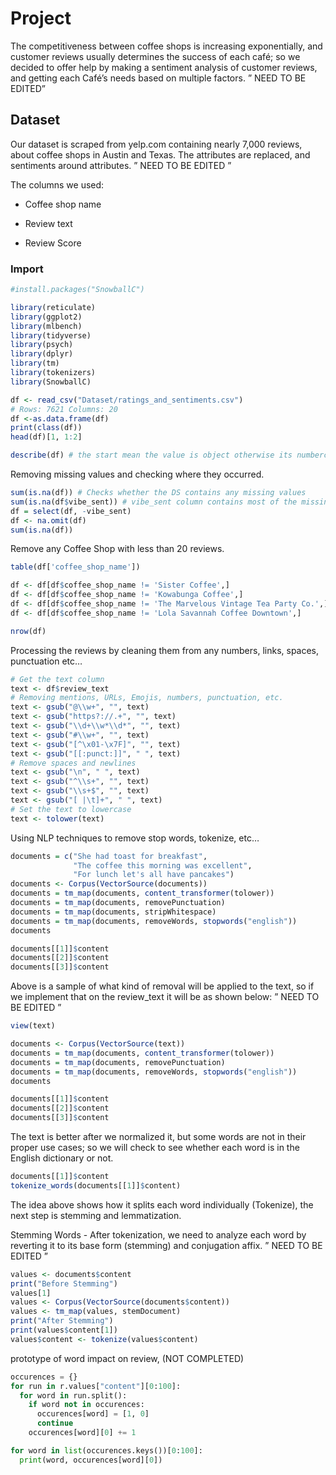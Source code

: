 # **Project**

The competitiveness between coffee shops is increasing exponentially, and customer reviews usually determines the success of each café; so we decided to offer help by making a sentiment analysis of customer reviews, and getting each Café's needs based on multiple factors.
" NEED TO BE EDITED"

## Dataset

Our dataset is scraped from yelp.com containing nearly 7,000 reviews, about coffee shops in Austin and Texas. The attributes are replaced, and sentiments around attributes.
" NEED TO BE EDITED "

The columns we used:

-   Coffee shop name

-   Review text

-   Review Score

### Import

```r
#install.packages("SnowballC")
```

```r
library(reticulate)
library(ggplot2)
library(mlbench)
library(tidyverse)
library(psych)
library(dplyr)
library(tm)
library(tokenizers)
library(SnowballC)
```

```r
df <- read_csv("Dataset/ratings_and_sentiments.csv")
# Rows: 7621 Columns: 20  
df <-as.data.frame(df)
print(class(df))
head(df)[1, 1:2]

```

```r
describe(df) # the start mean the value is object otherwise its numbercal
```

Removing missing values and checking where they occurred.

```r
sum(is.na(df)) # Checks whether the DS contains any missing values
sum(is.na(df$vibe_sent)) # vibe_sent column contains most of the missing values; so we will remove it.
df = select(df, -vibe_sent)
df <- na.omit(df)
sum(is.na(df)) 
```

Remove any Coffee Shop with less than 20 reviews.

```r
table(df['coffee_shop_name'])

df <- df[df$coffee_shop_name != 'Sister Coffee',]
df <- df[df$coffee_shop_name != 'Kowabunga Coffee',]
df <- df[df$coffee_shop_name != 'The Marvelous Vintage Tea Party Co.',]
df <- df[df$coffee_shop_name != 'Lola Savannah Coffee Downtown',]
```

```r
nrow(df)
```

Processing the reviews by cleaning them from any numbers, links, spaces, punctuation etc...

```r
# Get the text column
text <- df$review_text
# Removing mentions, URLs, Emojis, numbers, punctuation, etc.
text <- gsub("@\\w+", "", text)
text <- gsub("https?://.+", "", text)
text <- gsub("\\d+\\w*\\d*", "", text)
text <- gsub("#\\w+", "", text)
text <- gsub("[^\x01-\x7F]", "", text)
text <- gsub("[[:punct:]]", " ", text)
# Remove spaces and newlines
text <- gsub("\n", " ", text)
text <- gsub("^\\s+", "", text)
text <- gsub("\\s+$", "", text)
text <- gsub("[ |\t]+", " ", text)
# Set the text to lowercase
text <- tolower(text)
```

Using NLP techniques to remove stop words, tokenize, etc...

```r
documents = c("She had toast for breakfast",
              "The coffee this morning was excellent", 
              "For lunch let's all have pancakes")
documents <- Corpus(VectorSource(documents))
documents = tm_map(documents, content_transformer(tolower))
documents = tm_map(documents, removePunctuation)
documents = tm_map(documents, stripWhitespace)
documents = tm_map(documents, removeWords, stopwords("english"))
documents

documents[[1]]$content
documents[[2]]$content
documents[[3]]$content

```

Above is a sample of what kind of removal will be applied to the text, so if we implement that on the review_text it will be as shown below: " NEED TO BE EDITED "

```r
view(text)
```

```r
documents <- Corpus(VectorSource(text))
documents = tm_map(documents, content_transformer(tolower))
documents = tm_map(documents, removePunctuation)
documents = tm_map(documents, removeWords, stopwords("english"))
documents

documents[[1]]$content
documents[[2]]$content
documents[[3]]$content

```

The text is better after we normalized it, but some words are not in their proper use cases; so we will check to see whether each word is in the English dictionary or not.

```r
documents[[1]]$content
tokenize_words(documents[[1]]$content)
```

The idea above shows how it splits each word individually (Tokenize), the next step is stemming and lemmatization.

Stemming Words - After tokenization, we need to analyze each word by reverting it to its base form (stemming) and conjugation affix. " NEED TO BE EDITED "

```r
values <- documents$content
print("Before Stemming")
values[1]
values <- Corpus(VectorSource(documents$content))
values <- tm_map(values, stemDocument)
print("After Stemming")
print(values$content[1])
values$content <- tokenize(values$content)
```


prototype of word impact on review, (NOT COMPLETED)
```python
occurences = {}
for run in r.values["content"][0:100]:
  for word in run.split():
    if word not in occurences:
      occurences[word] = [1, 0]
      continue
    occurences[word][0] += 1

for word in list(occurences.keys())[0:100]:
  print(word, occurences[word][0])
```

